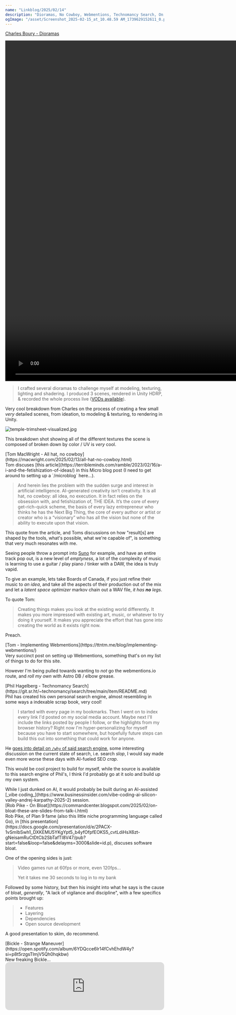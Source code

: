 ```yaml
---
name: "Linkblog/2025/02/14"
description: "Dioramas, No Cowboy, Webmentions, Technomancy Search, On Bloat, Strange Maneuver."
ogImage: "/asset/Screenshot_2025-02-15_at_10.48.59 AM_1739629152611_0.png"
---
```


[Charles Boury - Dioramas](https://charlesboury.fr/projets/dioramas.html)

<div class="ml-[2rem] mb-8">
<video controls src='/asset/temple-turn_1739627619748_0.mp4' width='1920' height='1080'></video>

> I crafted several dioramas to challenge myself at modeling, texturing, lighting and shadering. I produced 3 scenes, rendered in Unity HDRP, & recorded the whole process live ([VODs available](https://charlesboury.fr/articles/recording-a-month-of-work.html)).

Very cool breakdown from Charles on the process of creating a few small _very_ detailed scenes, from ideation, to modeling & texturing, to rendering in Unity.

<Image src='/asset/temple-trimsheet-visualized_1739627512125_0.jpg' alt='temple-trimsheet-visualized.jpg' width={2389} height={1024} />

This breakdown shot showing all of the different textures the scene is composed of broken down by color / UV is _very_ cool.

</div>
[Tom MacWright - All hat, no cowboy](https://macwright.com/2025/02/13/all-hat-no-cowboy.html)

<div class="ml-[2rem] mb-8">
Tom discuses [this article](https://terribleminds.com/ramble/2023/02/16/a-i-and-the-fetishization-of-ideas/) in this Micro blog post (I need to get around to setting up a `/microblog` here...).

> And herein lies the problem with the sudden surge and interest in artificial intelligence. AI-generated creativity isn’t creativity. It is all hat, no cowboy: all idea, no execution. It in fact relies on the obsession with, and fetishization of, THE IDEA. It’s the core of every get-rich-quick scheme, the basis of every lazy entrepreneur who thinks he has the Next Big Thing, the core of every author or artist or creator who is a “visionary” who has all the vision but none of the ability to execute upon that vision.

This quote from the article, and Toms discussions on how "result[s] are shaped by the tools, what's possible, what we're capable of", is something that very much resonates with me.

Seeing people throw a prompt into [Suno](https://suno.com/) for example, and have an entire track pop out, is a new level of _emptyness_, a lot of the complexity of music is learning to use a guitar / play piano / tinker with a DAW, the idea is truly vapid.

To give an example, lets take Boards of Canada, if you just refine their music to _an idea_, and take all the aspects of their production out of the mix and let a _latent space optimizer_ markov chain out a WAV file, _it has **no** legs_.

To quote Tom:

> Creating things makes you look at the existing world differently. It makes you more impressed with existing art, music, or whatever to try doing it yourself. It makes you appreciate the effort that has gone into creating the world as it exists right now.

Preach.

</div>
[Tom - Implementing Webmentions](https://ttntm.me/blog/implementing-webmentions/)

<div class="ml-[2rem] mb-8">
Very succinct post on setting up Webmentions, something that's on my list of things to do for this site.

However I'm being pulled towards wanting to _not_ go the webmentions.io route, and _roll my own_ with Astro DB / elbow grease.

</div>
[Phil Hagelberg - Technomancy Search](https://git.sr.ht/~technomancy/search/tree/main/item/README.md)

<div class="ml-[2rem] mb-8">
Phil has created his own personal search engine, almost resembling in some ways a indexable scrap book, very cool!

> I started with every page in my bookmarks. Then I went on to index every link I'd posted on my social media account. Maybe next I'll include the links posted by people I follow, or the highlights from my browser history? Right now I'm hyper-personalizing for myself because you have to start somewhere, but hopefully future steps can build this out into something that could work for anyone.

He [goes into detail on `/why` of said search engine](https://search.technomancy.us/why), some interesting discussion on the current state of search, i.e. search _slop_, I would say made even more worse these days with AI-fueled SEO _crap_.

This would be cool project to build for myself, while the source is available to this search engine of Phil's, I think I'd probably go at it solo and build up my own system.

<div class="ml-[2rem] mb-8">
While I just dunked on AI, it would probably be built during an AI-assisted [_vibe coding_](https://www.businessinsider.com/vibe-coding-ai-silicon-valley-andrej-karpathy-2025-2) session.

</div>
</div>
[Rob Pike - On Bloat](https://commandcenter.blogspot.com/2025/02/on-bloat-these-are-slides-from-talk-i.html)

<div class="ml-[2rem] mb-8">
Rob Pike, of Plan 9 fame (also this little niche programming language called Go), in [this presentation](https://docs.google.com/presentation/d/e/2PACX-1vSmIbSwh1_DXKEMU5YKgYpt5_b4yfOfpfEOKS5_cvtLdiHsX6zt-gNeisamRuCtDtCb2SbTafTI8V47/pub?start=false&loop=false&delayms=3000&slide=id.p), discuses software bloat.

One of the opening sides is just:

> Video games run at 60fps or more, even 120fps...
>
> Yet it takes me 30 seconds to log in to my bank

Followed by some history, but then his insight into what he says is the cause of bloat, _generally_, "A lack of vigilance and discipline", with a few specifics points brought up:

> - Features
> - Layering
> - Dependencies
> - Open source development

A good presentation to skim, do recommend.

</div>
[Bickle - Strange Maneuver](https://open.spotify.com/album/6YDQcce6Ir14fCvhEhdW4y?si=p8t5rzgsTlmjV5Qh0hqkbw)

<div class="ml-[2rem] mb-8">
New freaking Bickle...

<iframe style="border-radius:12px" src="https://open.spotify.com/embed/album/6YDQcce6Ir14fCvhEhdW4y?utm_source=generator" width="100%" height="152" frameBorder="0" allowfullscreen="" allow="autoplay; clipboard-write; encrypted-media; fullscreen; picture-in-picture" loading="lazy"></iframe>

</div>
